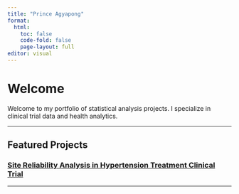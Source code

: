 ```yaml
---
title: "Prince Agyapong"
format:
  html:
    toc: false
    code-fold: false
    page-layout: full
editor: visual
---
```


# Welcome

Welcome to my portfolio of statistical analysis projects. I specialize in clinical trial data and health analytics.

---

## Featured Projects

### [Site Reliability Analysis in Hypertension Treatment Clinical Trial](cardiox_site_reliability.qmd)

---


